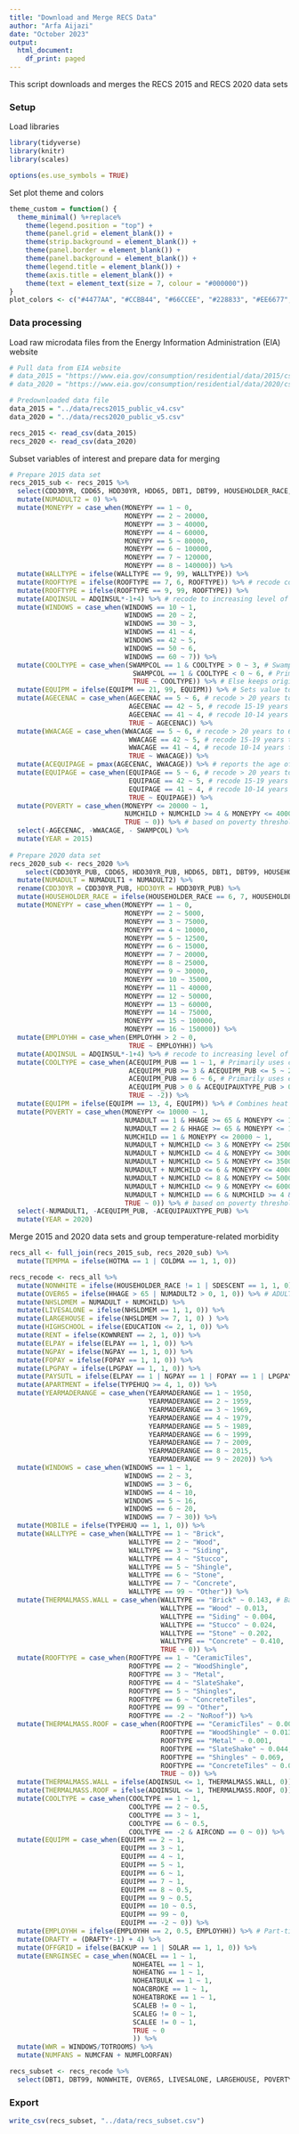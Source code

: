 ```yaml
---
title: "Download and Merge RECS Data"
author: "Arfa Aijazi"
date: "October 2023"
output:
  html_document:
    df_print: paged
---
```


This script downloads and merges the RECS 2015 and RECS 2020 data sets 

### Setup
Load libraries
```r
library(tidyverse)
library(knitr)
library(scales)

options(es.use_symbols = TRUE)
```

Set plot theme and colors
```r
theme_custom = function() {
  theme_minimal() %+replace%
    theme(legend.position = "top") +
    theme(panel.grid = element_blank()) +
    theme(strip.background = element_blank()) +
    theme(panel.border = element_blank()) +
    theme(panel.background = element_blank()) +
    theme(legend.title = element_blank()) +
    theme(axis.title = element_blank()) +
    theme(text = element_text(size = 7, colour = "#000000"))
}
plot_colors <- c("#4477AA", "#CCBB44", "#66CCEE", "#228833", "#EE6677", "#AA3377")
```

### Data processing
Load raw microdata files from the Energy Information Administration (EIA) website
```r
# Pull data from EIA website
# data_2015 = "https://www.eia.gov/consumption/residential/data/2015/csv/recs2015_public_v4.csv"
# data_2020 = "https://www.eia.gov/consumption/residential/data/2020/csv/recs2020_public_v5.csv"

# Predownloaded data file
data_2015 = "../data/recs2015_public_v4.csv"
data_2020 = "../data/recs2020_public_v5.csv"

recs_2015 <- read_csv(data_2015)
recs_2020 <- read_csv(data_2020)
```

Subset variables of interest and prepare data for merging
```r
# Prepare 2015 data set
recs_2015_sub <- recs_2015 %>%
  select(CDD30YR, CDD65, HDD30YR, HDD65, DBT1, DBT99, HOUSEHOLDER_RACE, SDESCENT, HHAGE, NUMADULT, NUMCHILD, MONEYPY, EMPLOYHH, EDUCATION, KOWNRENT, ELPAY, NGPAY, LPGPAY, FOPAY, UATYP10, TYPEHUQ, YEARMADERANGE, WALLTYPE, ROOFTYPE, ADQINSUL, DRAFTY, TOTROOMS, WINDOWS, WINFRAME, TYPEGLASS, AIRCOND, HEATHOME, COOLTYPE, SWAMPCOL, EQUIPM,  NOACDAYS, NOHEATDAYS, AGECENAC, WWACAGE, EQUIPAGE, NOACBROKE, NOHEATBROKE, NOACEL, NOHEATEL, NOHEATNG, NOHEATBULK, NUMCFAN, NUMFLOORFAN, BACKUP, SOLAR, SCALEG, SCALEB, SCALEE, HOTMA, COLDMA, NWEIGHT) %>%
  mutate(NUMADULT2 = 0) %>%
  mutate(MONEYPY = case_when(MONEYPY == 1 ~ 0,
                             MONEYPY == 2 ~ 20000,
                             MONEYPY == 3 ~ 40000,
                             MONEYPY == 4 ~ 60000,
                             MONEYPY == 5 ~ 80000,
                             MONEYPY == 6 ~ 100000,
                             MONEYPY == 7 ~ 120000,
                             MONEYPY == 8 ~ 140000)) %>%
  mutate(WALLTYPE = ifelse(WALLTYPE == 9, 99, WALLTYPE)) %>%
  mutate(ROOFTYPE = ifelse(ROOFTYPE == 7, 6, ROOFTYPE)) %>% # recode concrete tile roof
  mutate(ROOFTYPE = ifelse(ROOFTYPE == 9, 99, ROOFTYPE)) %>%
  mutate(ADQINSUL = ADQINSUL*-1+4) %>% # recode to increasing level of insulation
  mutate(WINDOWS = case_when(WINDOWS == 10 ~ 1,
                             WINDOWS == 20 ~ 2,
                             WINDOWS == 30 ~ 3,
                             WINDOWS == 41 ~ 4,
                             WINDOWS == 42 ~ 5,
                             WINDOWS == 50 ~ 6,
                             WINDOWS == 60 ~ 7)) %>%
  mutate(COOLTYPE = case_when(SWAMPCOL == 1 & COOLTYPE > 0 ~ 3, # Swamp cooler used in addition to another system
                               SWAMPCOL == 1 & COOLTYPE < 0 ~ 6, # Primarily uses swamp cooler
                               TRUE ~ COOLTYPE)) %>% # Else keeps original value
  mutate(EQUIPM = ifelse(EQUIPM == 21, 99, EQUIPM)) %>% # Sets value to 99 if the heating system type is other
  mutate(AGECENAC = case_when(AGECENAC == 5 ~ 6, # recode > 20 years to 6
                              AGECENAC == 42 ~ 5, # recode 15-19 years to 5
                              AGECENAC == 41 ~ 4, # recode 10-14 years to 4
                              TRUE ~ AGECENAC)) %>% 
  mutate(WWACAGE = case_when(WWACAGE == 5 ~ 6, # recode > 20 years to 6
                              WWACAGE == 42 ~ 5, # recode 15-19 years to 5
                              WWACAGE == 41 ~ 4, # recode 10-14 years to 4
                              TRUE ~ WWACAGE)) %>% 
  mutate(ACEQUIPAGE = pmax(AGECENAC, WWACAGE)) %>% # reports the age of the older air conditioning system
  mutate(EQUIPAGE = case_when(EQUIPAGE == 5 ~ 6, # recode > 20 years to 6
                              EQUIPAGE == 42 ~ 5, # recode 15-19 years to 5
                              EQUIPAGE == 41 ~ 4, # recode 10-14 years to 4
                              TRUE ~ EQUIPAGE)) %>%
  mutate(POVERTY = case_when(MONEYPY <= 20000 ~ 1,
                             NUMCHILD + NUMCHILD >= 4 & MONEYPY <= 40000 ~ 1, 
                             TRUE ~ 0)) %>% # based on poverty thresholds for 2015 by family size
  select(-AGECENAC, -WWACAGE, - SWAMPCOL) %>%
  mutate(YEAR = 2015)
  
# Prepare 2020 data set
recs_2020_sub <- recs_2020 %>%
    select(CDD30YR_PUB, CDD65, HDD30YR_PUB, HDD65, DBT1, DBT99, HOUSEHOLDER_RACE, SDESCENT, HHAGE, NUMADULT1, NUMADULT2, NUMCHILD, MONEYPY, EMPLOYHH, EDUCATION, KOWNRENT, ELPAY, NGPAY, LPGPAY, FOPAY, UATYP10, TYPEHUQ, YEARMADERANGE, WALLTYPE, ROOFTYPE, ADQINSUL, DRAFTY, TOTROOMS, WINDOWS, WINFRAME, TYPEGLASS, AIRCOND, HEATHOME, ACEQUIPM_PUB, ACEQUIPAUXTYPE_PUB, EQUIPM, NOACDAYS, NOHEATDAYS, ACEQUIPAGE, EQUIPAGE, NOACBROKE, NOHEATBROKE, NOACEL, NOHEATEL, NOHEATNG, NOHEATBULK, NUMCFAN, NUMFLOORFAN, BACKUP, SOLAR, SCALEG, HOTMA, COLDMA, NWEIGHT, TREESHAD) %>%
  mutate(NUMADULT = NUMADULT1 + NUMADULT2) %>%
  rename(CDD30YR = CDD30YR_PUB, HDD30YR = HDD30YR_PUB) %>%
  mutate(HOUSEHOLDER_RACE = ifelse(HOUSEHOLDER_RACE == 6, 7, HOUSEHOLDER_RACE)) %>%
  mutate(MONEYPY = case_when(MONEYPY == 1 ~ 0,
                             MONEYPY == 2 ~ 5000,
                             MONEYPY == 3 ~ 75000,
                             MONEYPY == 4 ~ 10000,
                             MONEYPY == 5 ~ 12500,
                             MONEYPY == 6 ~ 15000,
                             MONEYPY == 7 ~ 20000,
                             MONEYPY == 8 ~ 25000,
                             MONEYPY == 9 ~ 30000,
                             MONEYPY == 10 ~ 35000,
                             MONEYPY == 11 ~ 40000,
                             MONEYPY == 12 ~ 50000,
                             MONEYPY == 13 ~ 60000,
                             MONEYPY == 14 ~ 75000,
                             MONEYPY == 15 ~ 100000,
                             MONEYPY == 16 ~ 150000)) %>%
  mutate(EMPLOYHH = case_when(EMPLOYHH > 2 ~ 0,
                              TRUE ~ EMPLOYHH)) %>%
  mutate(ADQINSUL = ADQINSUL*-1+4) %>% # recode to increasing level of insulation
  mutate(COOLTYPE = case_when(ACEQUIPM_PUB == 1 ~ 1, # Primarily uses central air conditioner
                              ACEQUIPM_PUB >= 3 & ACEQUIPM_PUB <= 5 ~ 2, # Primarily uses ductless heat pumps, window or wall conditioner, and portable air conditioner
                              ACEQUIPM_PUB == 6 ~ 6, # Primarily uses evaporative or swamp cooler
                              ACEQUIPM_PUB > 0 & ACEQUIPAUXTYPE_PUB > 0 ~ 3,
                              TRUE ~ -2)) %>%
  mutate(EQUIPM = ifelse(EQUIPM == 13, 4, EQUIPM)) %>% # Combines heat pump
  mutate(POVERTY = case_when(MONEYPY <= 10000 ~ 1,
                             NUMADULT == 1 & HHAGE >= 65 & MONEYPY <= 12500 ~ 1,
                             NUMADULT == 2 & HHAGE >= 65 & MONEYPY <= 15000 ~ 1,
                             NUMCHILD == 1 & MONEYPY <= 20000 ~ 1,
                             NUMADULT + NUMCHILD <= 3 & MONEYPY <= 25000 ~ 1,
                             NUMADULT + NUMCHILD <= 4 & MONEYPY <= 30000 ~ 1,
                             NUMADULT + NUMCHILD <= 5 & MONEYPY <= 35000 ~ 1,
                             NUMADULT + NUMCHILD <= 6 & MONEYPY <= 40000 ~ 1,
                             NUMADULT + NUMCHILD <= 8 & MONEYPY <= 50000 ~ 1,
                             NUMADULT + NUMCHILD <= 9 & MONEYPY <= 60000 ~ 1, 
                             NUMADULT + NUMCHILD == 6 & NUMCHILD >= 4 & MONEYPY <= 35000 ~ 1,
                             TRUE ~ 0)) %>% # based on poverty thresholds for 2020 by family size
  select(-NUMADULT1, -ACEQUIPM_PUB, -ACEQUIPAUXTYPE_PUB) %>%
  mutate(YEAR = 2020) 
```

Merge 2015 and 2020 data sets and group temperature-related morbidity
```r
recs_all <- full_join(recs_2015_sub, recs_2020_sub) %>%
  mutate(TEMPMA = ifelse(HOTMA == 1 | COLDMA == 1, 1, 0))
```

```r
recs_recode <- recs_all %>%
  mutate(NONWHITE = ifelse(HOUSEHOLDER_RACE != 1 | SDESCENT == 1, 1, 0)) %>%
  mutate(OVER65 = ifelse(HHAGE > 65 | NUMADULT2 > 0, 1, 0)) %>% # ADULT2 in the 2020 data set counts the number of adults over 65
  mutate(NHSLDMEM = NUMADULT + NUMCHILD) %>%
  mutate(LIVESALONE = ifelse(NHSLDMEM == 1, 1, 0)) %>%
  mutate(LARGEHOUSE = ifelse(NHSLDMEM >= 7, 1, 0) ) %>%
  mutate(HIGHSCHOOL = ifelse(EDUCATION <= 2, 1, 0)) %>%
  mutate(RENT = ifelse(KOWNRENT == 2, 1, 0)) %>%
  mutate(ELPAY = ifelse(ELPAY == 1, 1, 0)) %>%
  mutate(NGPAY = ifelse(NGPAY == 1, 1, 0)) %>%
  mutate(FOPAY = ifelse(FOPAY == 1, 1, 0)) %>%
  mutate(LPGPAY = ifelse(LPGPAY == 1, 1, 0)) %>%
  mutate(PAYSUTL = ifelse(ELPAY == 1 | NGPAY == 1 | FOPAY == 1 | LPGPAY, 1, 0)) %>%
  mutate(APARTMENT = ifelse(TYPEHUQ >= 4, 1, 0)) %>%
  mutate(YEARMADERANGE = case_when(YEARMADERANGE == 1 ~ 1950,
                                   YEARMADERANGE == 2 ~ 1959,
                                   YEARMADERANGE == 3 ~ 1969,
                                   YEARMADERANGE == 4 ~ 1979,
                                   YEARMADERANGE == 5 ~ 1989,
                                   YEARMADERANGE == 6 ~ 1999,
                                   YEARMADERANGE == 7 ~ 2009,
                                   YEARMADERANGE == 8 ~ 2015,
                                   YEARMADERANGE == 9 ~ 2020)) %>%
  mutate(WINDOWS = case_when(WINDOWS == 1 ~ 1,
                             WINDOWS == 2 ~ 3,
                             WINDOWS == 3 ~ 6,
                             WINDOWS == 4 ~ 10,
                             WINDOWS == 5 ~ 16,
                             WINDOWS == 6 ~ 20,
                             WINDOWS == 7 ~ 30)) %>%
  mutate(MOBILE = ifelse(TYPEHUQ == 1, 1, 0)) %>%
  mutate(WALLTYPE = case_when(WALLTYPE == 1 ~ "Brick",
                              WALLTYPE == 2 ~ "Wood",
                              WALLTYPE == 3 ~ "Siding",
                              WALLTYPE == 4 ~ "Stucco",
                              WALLTYPE == 5 ~ "Shingle",
                              WALLTYPE == 6 ~ "Stone",
                              WALLTYPE == 7 ~ "Concrete",
                              WALLTYPE == 99 ~ "Other")) %>%
  mutate(THERMALMASS.WALL = case_when(WALLTYPE == "Brick" ~ 0.143, # Based on thermal mass calculation in separete spreadsheet
                                      WALLTYPE == "Wood" ~ 0.013,
                                      WALLTYPE == "Siding" ~ 0.004,
                                      WALLTYPE == "Stucco" ~ 0.024,
                                      WALLTYPE == "Stone" ~ 0.202,
                                      WALLTYPE == "Concrete" ~ 0.410,
                                      TRUE ~ 0)) %>%
  mutate(ROOFTYPE = case_when(ROOFTYPE == 1 ~ "CeramicTiles",
                              ROOFTYPE == 2 ~ "WoodShingle",
                              ROOFTYPE == 3 ~ "Metal",
                              ROOFTYPE == 4 ~ "SlateShake",
                              ROOFTYPE == 5 ~ "Shingles",
                              ROOFTYPE == 6 ~ "ConcreteTiles",
                              ROOFTYPE == 99 ~ "Other",
                              ROOFTYPE == -2 ~ "NoRoof")) %>%
  mutate(THERMALMASS.ROOF = case_when(ROOFTYPE == "CeramicTiles" ~ 0.008, # Based on thermal mass calculation in seperate spre
                                      ROOFTYPE == "WoodShingle" ~ 0.013,
                                      ROOFTYPE == "Metal" ~ 0.001,
                                      ROOFTYPE == "SlateShake" ~ 0.044,
                                      ROOFTYPE == "Shingles" ~ 0.069,
                                      ROOFTYPE == "ConcreteTiles" ~ 0.038,
                                      TRUE ~ 0)) %>%
  mutate(THERMALMASS.WALL = ifelse(ADQINSUL <= 1, THERMALMASS.WALL, 0)) %>%
  mutate(THERMALMASS.ROOF = ifelse(ADQINSUL <= 1, THERMALMASS.ROOF, 0)) %>%
  mutate(COOLTYPE = case_when(COOLTYPE == 1 ~ 1,
                              COOLTYPE == 2 ~ 0.5,
                              COOLTYPE == 3 ~ 1,
                              COOLTYPE == 6 ~ 0.5,
                              COOLTYPE == -2 & AIRCOND == 0 ~ 0)) %>%
  mutate(EQUIPM = case_when(EQUIPM == 2 ~ 1,
                            EQUIPM == 3 ~ 1,
                            EQUIPM == 4 ~ 1,
                            EQUIPM == 5 ~ 1,
                            EQUIPM == 6 ~ 1,
                            EQUIPM == 7 ~ 1,
                            EQUIPM == 8 ~ 0.5,
                            EQUIPM == 9 ~ 0.5,
                            EQUIPM == 10 ~ 0.5,
                            EQUIPM == 99 ~ 0,
                            EQUIPM == -2 ~ 0)) %>%
  mutate(EMPLOYHH = ifelse(EMPLOYHH == 2, 0.5, EMPLOYHH)) %>% # Part-time employment
  mutate(DRAFTY = (DRAFTY*-1) + 4) %>%
  mutate(OFFGRID = ifelse(BACKUP == 1 | SOLAR == 1, 1, 0)) %>%
  mutate(ENRGINSEC = case_when(NOACEL == 1 ~ 1,
                               NOHEATEL == 1 ~ 1,
                               NOHEATNG == 1 ~ 1,
                               NOHEATBULK == 1 ~ 1,
                               NOACBROKE == 1 ~ 1,
                               NOHEATBROKE == 1 ~ 1,
                               SCALEB != 0 ~ 1, 
                               SCALEG != 0 ~ 1,
                               SCALEE != 0 ~ 1,
                               TRUE ~ 0
                               )) %>%
  mutate(WWR = WINDOWS/TOTROOMS) %>%
  mutate(NUMFANS = NUMCFAN + NUMFLOORFAN)
```

```r
recs_subset <- recs_recode %>%
  select(DBT1, DBT99, NONWHITE, OVER65, LIVESALONE, LARGEHOUSE, POVERTY, EMPLOYHH, HIGHSCHOOL, RENT, PAYSUTL, APARTMENT, MOBILE, YEARMADERANGE, THERMALMASS.WALL, THERMALMASS.ROOF, ADQINSUL, DRAFTY, WWR, TYPEGLASS, COOLTYPE, EQUIPM, ENRGINSEC, NUMFANS, OFFGRID, TEMPMA)
```

### Export
```r
write_csv(recs_subset, "../data/recs_subset.csv")
```

